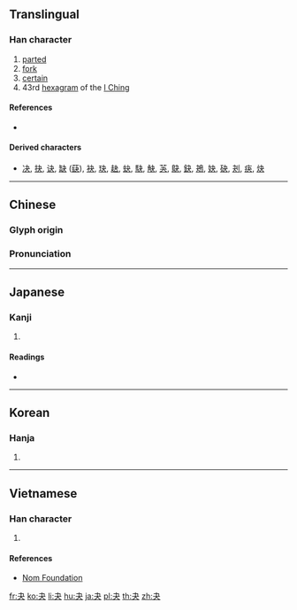 ==Translingual==

===Han character===
{{Han char|rn=37|rad=大|as=01|sn=4|four=50037|canj=DK}}

# [[parted]]
# [[fork]]
# [[certain]]
# 43rd [[hexagram]] of the [[I Ching]]

====References====
* {{Han ref|kx=0249.010|dkj=05836|dj=0507.020|hdz=10051.110|uh=592C|ud=22828|bh=C95B|bd=51547}}

====Derived characters====
* [[决]], [[抉]], [[诀]], [[缺]] ([[蒛]]), [[袂]], [[玦]], [[赽]], [[蚗]], [[駃]], [[觖]], [[芵]], [[鴃]], [[鈌]], [[鴂]], [[妜]], [[砄]], [[刔]], [[疦]], [[炔]]

----

==Chinese==
{{zh-forms}}

===Glyph origin===
{{Han etyl}}

===Pronunciation===
{{zh-pron
|m=guài
|c=gwaai2,gwaai3
|mn=koái/koat
|mc=y
|oc=y
|ma=
|cat=v,n,a
}}

----

==Japanese==

===Kanji===
{{ja-kanji|grade=|rs=大01}}

# {{defn|lang=ja|sort=大01}}

====Readings====
* {{ja-readings|kanon=[[かい]] (kai), [[けつ]] (ketsu)|goon=[[け]] (ke), [[けち]] (kechi)|kun=[[わける]] (wakeru), [[きめる]] (kimeru), [[ゆがけ]] (yugake)}}

----

==Korean==

===Hanja===
{{ko-hanja|hangeul=쾌|rv=kwae|mr=k'wae}}

# {{defn|lang=ko|sort=大01}}

----

==Vietnamese==

===Han character===
{{vi-hantu|[[quái]]|rs=大01}}

# {{defn|lang=vi|sort=大01}}

====References====
* [http://nomfoundation.org/common/nom_details.php?codepoint=592c Nom Foundation]

[[fr:夬]]
[[ko:夬]]
[[li:夬]]
[[hu:夬]]
[[ja:夬]]
[[pl:夬]]
[[th:夬]]
[[zh:夬]]